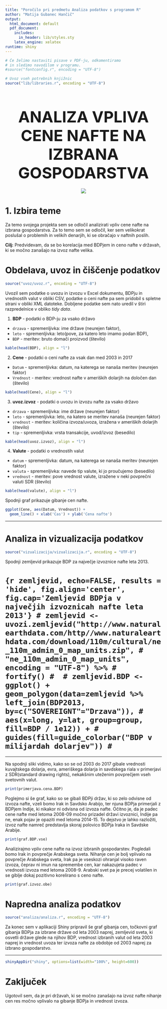 ```yaml
---
title: "Poročilo pri predmetu Analiza podatkov s programom R"
author: "Matija Gubanec Hančič"
output:
  html_document: default
  pdf_document:
    includes:
      in_header: lib/styles.sty
    latex_engine: xelatex
runtime: shiny
---
```

<style type="text/css">
h1.title {
  font-size: 27px;
  color: Grey;
}
h4.author{
  color:Grey;
  margin-bottom: 40px;
}
h1.naslov{
  font-size: 50px;
  margin-bottom: 20px;
}
center.slika{
  margin-top: 20px;
  margin-bottom: 20px;
}
</style>


```r
# Če želimo nastaviti pisave v PDF-ju, odkomentiramo
# in sledimo navodilom v programu.
#source("fontconfig.r", encoding = "UTF-8")

# Uvoz vseh potrebnih knjižnic
source("lib/libraries.r", encoding = "UTF-8")
```

<!-- # ```{r rstudio, echo=FALSE, results='asis'} -->
<!-- # # Izris povezave do RStudia na Binderju -->
<!-- # source("lib/rstudio.r", encoding="UTF-8") -->
<!-- # ``` -->

<center> <h1 class="naslov">ANALIZA VPLIVA CENE NAFTE NA IZBRANA GOSPODARSTVA</h1> </center>

<center class="slika">


![](slike/Nafta.jpg)


</center>

# 1. Izbira teme

Za temo svojega projekta sem se odločil analizirati vpliv cene nafte na izbrana gospodarstva. Za to temo sem se odločil, ker sem velikokrat poslušal o problemih in velikih denarjih, ki se obračajo v naftnih poslih.


**Cilj:** Predvidevam, da se bo korelacija med BDPjem in ceno nafte v državah, ki se močno zanašajo na izvoz nafte velika.

# Obdelava, uvoz in čiščenje podatkov

```r
source("uvoz/uvoz.r", encoding = "UTF-8")
```

Uvozil sem podatke o uvozu in izvozu v Excel dokumentu, BDPju in vrednostih valut v obliki CSV, podatke o ceni nafte pa sem pridobil s spletne strani v obliki XML datoteke. Dobljene podatke sem nato uredil v štiri razpredelnice v obliko *tidy data*.



1. **BDP** - podatki o BDP-ju za vsako državo
  - `drzava` - spremenljivka: ime države (neurejen faktor),
  - `leto` - spremenljivka: leto(pove, za katero leto imamo podan BDP),
  - `BDP` - meritev: bruto domači proizvod (število)
  
  ```r
  kable(head(BDP), align = "l")
  ```

  
2. **Cene** - podatki o ceni nafte za vsak dan med 2003 in 2017
  - `Datum` - spremenljivka: datum, na katerega se nanaša meritev (neurejen faktor)
  - `Vrednost` - meritev: vrednost nafte v ameriških dolarjih na določen dan (število)
    
  ```r
  kable(head(Cene), align = "l")
  ```

  
3. **uvoz.izvoz** - podatki o uvozu in izvozu nafte za vsako državo
  - `drzava` - spremenljivka: ime države (neurejen faktor)
  - `leto` - spremenljivka: leto, na katero se meritev nanaša (neurejen faktor)
  - `vrednost` - meritev: količina izvoza/uvoza, izražena v ameriških dolarjih (število)
  - `tip` - spremenljivka: vrsta transakcije, uvod/izvoz (besedilo)
    
  ```r
  kable(head(uvoz.izvoz), align = "l")
  ```

  
4. **Valute** - podatki o vrednostih valut
  - `datum` - spremenljivka: datum, na katerega se nanaša meritev (neurejen faktor)
  - `valuta` - spremenljivka: navede tip valute, ki jo proučujemo (besedilo)
  - `vrednost` - meritev: pove vrednost valute, izražene v neki povprečni valuti SDR (število)
  
  ```r
  kable(head(valute), align = "l")
  ```


Spodnji graf prikazuje gibanje cen nafte.

```r
ggplot(Cene, aes(Datum, Vrednost)) + 
  geom_line() + xlab('Cas') + ylab('Cena nafte')
```

***

# Analiza in vizualizacija podatkov

```r
source("vizualizacija/vizualizacija.r", encoding = "UTF-8")
```

Spodnji zemljevid prikazuje BDP za največje izvoznice nafte leta 2013.

# ```{r zemljevid, echo=FALSE, results = 'hide', fig.align='center', fig.cap='Zemljevid BDPja v največjih izvoznicah nafte leta 2013'}
# zemljevid <- uvozi.zemljevid("http://www.naturalearthdata.com/http//www.naturalearthdata.com/download/110m/cultural/ne_110m_admin_0_map_units.zip",
#                             "ne_110m_admin_0_map_units", encoding = "UTF-8") %>%
#   fortify()
# 
# zemljevid.BDP <- ggplot() + geom_polygon(data=zemljevid %>% left_join(BDP2013, by=c("SOVEREIGNT"="Drzava")),
#                         aes(x=long, y=lat, group=group, fill=BDP / 1e12)) +
#   guides(fill=guide_colorbar("BDP v milijardah dolarjev"))
# ```

***
Na spodnji sliki vidimo, kako so se od 2003 do 2017 gibale vrednosti kuvajtskega dolarja, evra, ameriškega dolarja in savdskega riala v primerjavi z SDR(standard drawing rights), nekakšnim uteženim povprečjem vseh svetovnih valut.

```r


print(primerjava.cena.BDP)
```

Poglejmo si še graf, kako so se gibali BDPji držav, ki so zelo odvisne od izvoza nafte, vzeli bomo Irak in Savdsko Arabijo, ter njuna BDPja primerjali z BDPjem Indije, ki nikakor ni odvisna od izvoza nafte. Očitno je, da je padec cene nafte med letoma 2008-09 močno prizadel državi izvoznici, Indije pa ne, enak pojav je opaziti med letoma 2014-15. To dejstvo je lahko razložiti, izvoz nafte namreč predstavlja skoraj polovico BDPja Iraka in Savdske Arabije.

```r


print(graf.BDP.vse)
```

Analizirajmo vpliv cene nafte na izvoz izbranih gospodarstev. Pogledali bomo Irak in povprečje Arabskega sveta. Nihanje cen je bolj vplivalo na povprečje Arabskega sveta, Irak pa je vseskozi ohranjal visoko raven izvoza, čeprav ni imun na spremembe cen, kar nakazujeta padec v vrednosti izvoza med letoma 2008-9. Arabski svet pa je precej volatilen in se giblje dokaj pozitivno korelirano s ceno nafte.

```r


print(graf.izvoz.obe)
```

# Napredna analiza podatkov

```r
source("analiza/analiza.r", encoding = "UTF-8")
```

Za konec sem v aplikaciji Shiny pripravil še graf gibanja cen,
točkovni graf gibanja BDPja za izbrane države od leta 2003 naprej,
zemljevid sveta, ki osvetli države glede na njihov BDP, vrednost
izbranih valut od leta 2003 naprej in vrednost uvoza ter izvoza
nafte za obdobje od 2003 naprej za izbrano gospodarstvo.


***

```r
shinyAppDir("shiny", options=list(width="100%", height=600))
```

# Zaključek

Ugotovil sem, da je pri državah, ki se močno zanašajo na izvoz nafte nihanje cen res močno vplivalo na gibanje BDPja in vrednost izvoza.
